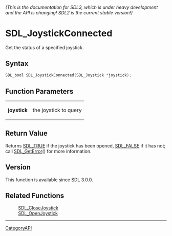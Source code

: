 ====== (This is the documentation for SDL3, which is under heavy development and the API is changing! SDL2 is the current stable version!) ======
= SDL_JoystickConnected =

Get the status of a specified joystick.

== Syntax ==

<syntaxhighlight lang='c'>
SDL_bool SDL_JoystickConnected(SDL_Joystick *joystick);
</syntaxhighlight>

== Function Parameters ==

{|
|'''joystick'''
|the joystick to query
|}

== Return Value ==

Returns [[SDL_TRUE]] if the joystick has been opened, [[SDL_FALSE]] if it
has not; call [[SDL_GetError]]() for more information.

== Version ==

This function is available since SDL 3.0.0.

== Related Functions ==

:[[SDL_CloseJoystick]]
:[[SDL_OpenJoystick]]

----
[[CategoryAPI]]


